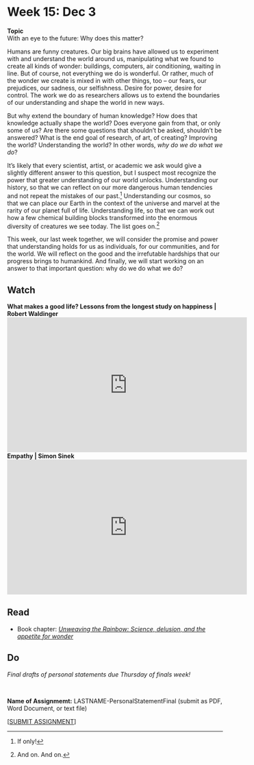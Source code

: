 # Week 15: Dec 3

<div class="boxed" id="center">
**Topic**  
With an eye to the future: Why does this matter?</div>

Humans are funny creatures. Our big brains have allowed us to experiment with and understand the world around us, manipulating what we found to create all kinds of wonder: buildings, computers, air conditioning, waiting in line. But of course, not everything we do is wonderful. Or rather, much of the wonder we create is mixed in with other things, too -- our fears, our prejudices, our sadness, our selfishness. Desire for power, desire for control. The work we do as researchers allows us to extend the boundaries of our understanding and shape the world in new ways.

But why extend the boundary of human knowledge? How does that knowledge actually shape the world? Does everyone gain from that, or only some of us? Are there some questions that shouldn't be asked, shouldn't be answered? What is the end goal of research, of art, of creating? Improving the world? Understanding the world? In other words, _why do we do what we do_?

It's likely that every scientist, artist, or academic we ask would give a slightly different answer to this question, but I suspect most recognize the power that greater understanding of our world unlocks. Understanding our history, so that we can reflect on our more dangerous human tendencies and not repeat the mistakes of our past.[^44] Understanding our cosmos, so that we can place our Earth in the context of the universe and marvel at the rarity of our planet full of life. Understanding life, so that we can work out how a few chemical building blocks transformed into the enormous diversity of creatures we see today. The list goes on.[^45] 

This week, our last week together, we will consider the promise and power that understanding holds for us as individuals, for our communities, and for the world. We will reflect on the good and the irrefutable hardships that our progress brings to humankind. And finally, we will start working on an answer to that important question: why do we do what we do?

## Watch 

**What makes a good life? Lessons from the longest study on happiness | Robert Waldinger**  
<div class="youtube-video-container">
<iframe width="560" height="315" src="https://www.youtube.com/embed/8KkKuTCFvzI" title="YouTube video player" frameborder="0" allow="accelerometer; autoplay; clipboard-write; encrypted-media; gyroscope; picture-in-picture" allowfullscreen></iframe>
</div>

**Empathy | Simon Sinek**  
<div class="youtube-video-container">
<iframe width="560" height="315" src="https://www.youtube.com/embed/IJyNoJCAuzA" title="YouTube video player" frameborder="0" allow="accelerometer; autoplay; clipboard-write; encrypted-media; gyroscope; picture-in-picture" allowfullscreen></iframe>
</div>

## Read

+ Book chapter: [_Unweaving the Rainbow: Science, delusion, and the appetite for wonder_](https://uofi.box.com/s/q20to4ez9ozaxaejy54aungmbufud0bs)

## Do

_Final drafts of personal statements due Thursday of finals week!_

\

**Name of Assignmemt:** LASTNAME-PersonalStatementFinal (submit as PDF, Word Document, or text file)  

[[SUBMIT ASSIGNMENT](mailto:Assignm.h7wfzo369xraxcb3@u.box.com)]


[^44]: If only!
[^45]: And on. And on.
